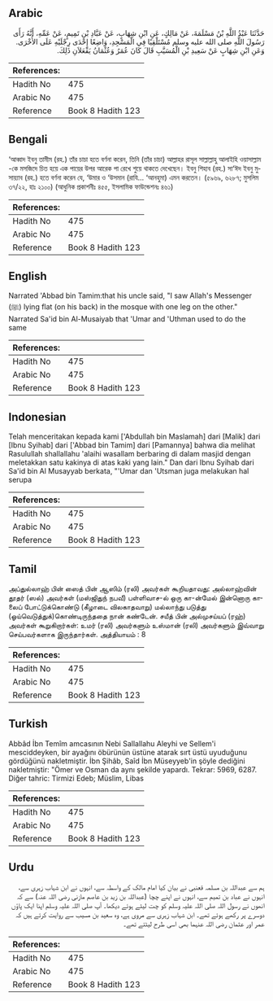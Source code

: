 ## Arabic


<div dir="rtl" lang="ar" style={{fontSize:'larger',backgroundColor:'#f8f9fa',padding:20}}>
حَدَّثَنَا عَبْدُ اللَّهِ بْنُ مَسْلَمَةَ، عَنْ مَالِكٍ، عَنِ ابْنِ شِهَابٍ، عَنْ عَبَّادِ بْنِ تَمِيمٍ، عَنْ عَمِّهِ، أَنَّهُ رَأَى رَسُولَ اللَّهِ صلى الله عليه وسلم مُسْتَلْقِيًا فِي الْمَسْجِدِ، وَاضِعًا إِحْدَى رِجْلَيْهِ عَلَى الأُخْرَى‏.‏ وَعَنِ ابْنِ شِهَابٍ عَنْ سَعِيدِ بْنِ الْمُسَيَّبِ قَالَ كَانَ عُمَرُ وَعُثْمَانُ يَفْعَلاَنِ ذَلِكَ‏.‏
</div>
<div style={{backgroundColor:'#f8f9fa',padding:20, marginBottom: 10}}><table> <thead> <tr> <th>References:</th> <th></th> </tr> </thead> <tbody><tr><td>Hadith No</td><td>475</td></tr><tr><td>Arabic No</td><td>475</td></tr><tr><td>Reference</td><td>Book 8 Hadith 123</td></tr></tbody></table></div>

## Bengali


<div dir="ltr" lang="bn" style={{fontSize:'larger',backgroundColor:'#f8f9fa',padding:20}}>
‘আব্বাদ ইবনু তামীম (রহ.) তাঁর চাচা হতে বর্ণনা করেন, তিনি (তাঁর চাচা) আল্লাহর রাসূল সাল্লাল্লাহু আলাইহি ওয়াসাল্লাম -কে মসজিদে চিত হয়ে এক পায়ের উপর আরেক পা রেখে শুয়ে থাকতে দেখেছেন। ইবনু শিহাব (রহ.) সা‘ঈদ ইবনু মুসায়্যাব (রহ.) হতে বর্ণনা করেন যে, ‘উমার ও ‘উসমান (রাযি... ‘আনহুমা) এমন করতেন। (৫৯৬৯, ৬২৮৭; মুসলিম ৩৭/২২, হাঃ ২১০০) (আধুনিক প্রকাশনীঃ ৪৫৫, ইসলামিক ফাউন্ডেশনঃ ৪৬১)
</div>
<div style={{backgroundColor:'#f8f9fa',padding:20, marginBottom: 10}}><table> <thead> <tr> <th>References:</th> <th></th> </tr> </thead> <tbody><tr><td>Hadith No</td><td>475</td></tr><tr><td>Arabic No</td><td>475</td></tr><tr><td>Reference</td><td>Book 8 Hadith 123</td></tr></tbody></table></div>

## English


<div dir="ltr" lang="en" style={{fontSize:'larger',backgroundColor:'#f8f9fa',padding:20}}>
Narrated 'Abbad bin Tamim:that his uncle said, "I saw Allah's Messenger (ﷺ) lying flat (on his back) in the mosque with one leg on the other." Narrated Sa'id bin Al-Musaiyab that 'Umar and 'Uthman used to do the same
</div>
<div style={{backgroundColor:'#f8f9fa',padding:20, marginBottom: 10}}><table> <thead> <tr> <th>References:</th> <th></th> </tr> </thead> <tbody><tr><td>Hadith No</td><td>475</td></tr><tr><td>Arabic No</td><td>475</td></tr><tr><td>Reference</td><td>Book 8 Hadith 123</td></tr></tbody></table></div>

## Indonesian


<div dir="ltr" lang="id" style={{fontSize:'larger',backgroundColor:'#f8f9fa',padding:20}}>
Telah menceritakan kepada kami ['Abdullah bin Maslamah] dari [Malik] dari [Ibnu Syihab] dari ['Abbad bin Tamim] dari [Pamannya] bahwa dia melihat Rasulullah shallallahu 'alaihi wasallam berbaring di dalam masjid dengan meletakkan satu kakinya di atas kaki yang lain." Dan dari Ibnu Syihab dari Sa'id bin Al Musayyab berkata, "'Umar dan 'Utsman juga melakukan hal serupa
</div>
<div style={{backgroundColor:'#f8f9fa',padding:20, marginBottom: 10}}><table> <thead> <tr> <th>References:</th> <th></th> </tr> </thead> <tbody><tr><td>Hadith No</td><td>475</td></tr><tr><td>Arabic No</td><td>475</td></tr><tr><td>Reference</td><td>Book 8 Hadith 123</td></tr></tbody></table></div>

## Tamil


<div dir="ltr" lang="ta" style={{fontSize:'larger',backgroundColor:'#f8f9fa',padding:20}}>
அப்துல்லாஹ் பின் ஸைத் பின் ஆஸிம் (ரலி) அவர்கள் கூறியதாவது: அல்லாஹ்வின் தூதர் (ஸல்) அவர்கள் (மஸ்ஜிதுந் நபவீ) பள்ளிவாச-ல் ஒரு கா-ன்மேல் இன்னொரு காலைப் போட்டுக்கொண்டு (கீழாடை விலகாதவாறு) மல்லாந்து படுத்து (ஓய்வெடுத்துக்)கொண்டிருந்ததை நான் கண்டேன். சயீத் பின் அல்முசய்யப் (ரஹ்) அவர்கள் கூறுகிறார்கள்: உமர் (ரலி) அவர்களும் உஸ்மான் (ரலி) அவர்களும் இவ்வாறு செய்பவர்களாக இருந்தார்கள். அத்தியாயம் : 8
</div>
<div style={{backgroundColor:'#f8f9fa',padding:20, marginBottom: 10}}><table> <thead> <tr> <th>References:</th> <th></th> </tr> </thead> <tbody><tr><td>Hadith No</td><td>475</td></tr><tr><td>Arabic No</td><td>475</td></tr><tr><td>Reference</td><td>Book 8 Hadith 123</td></tr></tbody></table></div>

## Turkish


<div dir="ltr" lang="tr" style={{fontSize:'larger',backgroundColor:'#f8f9fa',padding:20}}>
Abbâd İbn Temîm amcasının Nebi Sallallahu Aleyhi ve Sellem'i mesciddeyken, bir ayağını öbürünün üstüne atarak sırt üstü uyuduğunu gördüğünü nakletmiştir. İbn Şihâb, Saîd İbn Müseyyeb'in şöyle dediğini nakletmiştir: "Ömer ve Osman da aynı şekilde yapardı. Tekrar: 5969, 6287. Diğer tahric: Tirmizi Edeb; Müslim, Libas
</div>
<div style={{backgroundColor:'#f8f9fa',padding:20, marginBottom: 10}}><table> <thead> <tr> <th>References:</th> <th></th> </tr> </thead> <tbody><tr><td>Hadith No</td><td>475</td></tr><tr><td>Arabic No</td><td>475</td></tr><tr><td>Reference</td><td>Book 8 Hadith 123</td></tr></tbody></table></div>

## Urdu


<div dir="rtl" lang="ur" style={{fontSize:'larger',backgroundColor:'#f8f9fa',padding:20}}>
ہم سے عبداللہ بن مسلمہ قعنبی نے بیان کیا امام مالک کے واسطہ سے، انہوں نے ابن شہاب زہری سے، انہوں نے عباد بن تمیم سے، انہوں نے اپنے چچا (عبداللہ بن زید بن عاصم مازنی رضی اللہ عنہ) سے کہ انھوں نے رسول اللہ صلی اللہ علیہ وسلم کو چت لیٹے ہوئے دیکھا۔ آپ صلی اللہ علیہ وسلم اپنا ایک پاؤں دوسرے پر رکھے ہوئے تھے۔ ابن شہاب زہری سے مروی ہے، وہ سعید بن مسیب سے روایت کرتے ہیں کہ عمر اور عثمان رضی اللہ عنہما بھی اسی طرح لیٹتے تھے۔
</div>
<div style={{backgroundColor:'#f8f9fa',padding:20, marginBottom: 10}}><table> <thead> <tr> <th>References:</th> <th></th> </tr> </thead> <tbody><tr><td>Hadith No</td><td>475</td></tr><tr><td>Arabic No</td><td>475</td></tr><tr><td>Reference</td><td>Book 8 Hadith 123</td></tr></tbody></table></div>